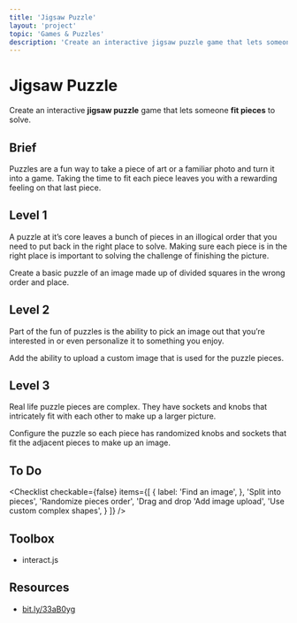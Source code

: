 ```yaml
---
title: 'Jigsaw Puzzle'
layout: 'project'
topic: 'Games & Puzzles'
description: 'Create an interactive jigsaw puzzle game that lets someone fit pieces to solve.'
---
```



<ProjectHeader>

# Jigsaw Puzzle

Create an interactive <strong className="color-blue">jigsaw puzzle</strong> game that lets someone <strong className="color-purple">fit pieces</strong> to solve.

</ProjectHeader>

<ProjectContent>

## Brief

Puzzles are a fun way to take a piece of art or a familiar photo and turn it into a game. Taking the time to fit each piece leaves you with a rewarding feeling on that last piece.

## Level 1

A puzzle at it’s core leaves a bunch of pieces in an illogical order that you need to put back in the right place to solve. Making sure each piece is in the right place is important to solving the challenge of finishing the picture.

Create a basic puzzle of an image made up of divided squares in the wrong order and place.

<LoginRequired>

## Level 2

Part of the fun of puzzles is the ability to pick an image out that you’re interested in or even personalize it to something you enjoy.

Add the ability to upload a custom image that is used for the puzzle pieces.

## Level 3

Real life puzzle pieces are complex. They have sockets and knobs that intricately fit with each other to make up a larger picture.

Configure the puzzle so each piece has randomized knobs and sockets that fit the adjacent pieces to make up an image.

</LoginRequired>

</ProjectContent>

<ProjectSidebar>

## To Do

<Checklist checkable={false} items={[
  {
 label: 'Find an image',
 },
 'Split into pieces',
 'Randomize pieces order',
 'Drag and drop 'Add image upload',
 'Use custom complex shapes',
 }
]} />

## Toolbox
- interact.js

## Resources
- [bit.ly/33aB0yg](https://bit.ly/33aB0yg)

</ProjectSidebar>